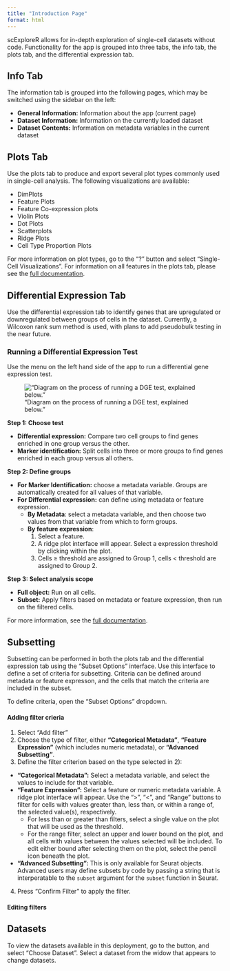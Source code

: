 ```yaml
---
title: "Introduction Page"
format: html
---
```


scExploreR allows for in-depth exploration of single-cell datasets without code. Functionality for the app is grouped into three tabs, the info tab, the plots tab, and the differential expression tab.

## Info Tab

The information tab is grouped into the following pages, which may be switched using the sidebar on the left:

- **General Information:** Information about the app (current page)
- **Dataset Information:** Information on the currently loaded dataset 
- **Dataset Contents:** Information on metadata variables in the current dataset

## Plots Tab

Use the plots tab to produce and export several plot types commonly used in single-cell analysis. The following visualizations are available:

- DimPlots
- Feature Plots
- Feature Co-expression plots
- Violin Plots
- Dot Plots
- Scatterplots
- Ridge Plots
- Cell Type Proportion Plots

For more information on plot types, go to the "?" button and select "Single-Cell Visualizations". For information on all features in the plots tab, please see the [full documentation](https://amc-heme.github.io/scExploreR/articles/full_documentation.html#plots-tab).

## Differential Expression Tab

Use the differential expression tab to identify genes that are upregulated or downregulated between groups of cells in the dataset. Currently, a Wilcoxon rank sum method is used, with plans to add pseudobulk testing in the near future.

### Running a Differential Expression Test

Use the menu on the left hand side of the app to run a differential gene expression test.

!["Diagram on the process of running a DGE test, explained below."](intro_page_dge_figure.svg)

**Step 1: Choose test**

- **Differential expression:** Compare two cell groups to find genes enriched in one group versus the other.  
- **Marker identification:** Split cells into three or more groups to find genes enriched in each group versus all others.  

**Step 2: Define groups**  

- **For Marker Identification:** choose a metadata variable. Groups are automatically created for all values of that variable.
- **For Differential expression:** can define using metadata or feature expression.
  - **By Metadata**: select a metadata variable, and then choose two values from that variable from which to form groups.
  - **By feature expression**:
    1. Select a feature.  
    2. A ridge plot interface will appear. Select a expression threshold by clicking within the plot.
    3. Cells ≥ threshold are assigned to Group 1, cells < threshold are assigned to Group 2.  
    
**Step 3: Select analysis scope**

- **Full object:** Run on all cells.  
- **Subset:** Apply filters based on metadata or feature expression, then run on the filtered cells.

For more information, see the [full documentation](https://amc-heme.github.io/scExploreR/articles/full_documentation.html#dge-tab).

## Subsetting

Subsetting can be performed in both the plots tab and the differential expression tab using the "Subset Options" interface. Use this interface to define a set of criteria for subsetting. Criteria can be defined around metadata or feature expresson, and the cells that match the criteria are included in the subset. 

To define criteria, open the "Subset Options" dropdown.

#### Adding filter crieria

1. Select "Add filter"
2. Choose the type of filter, either **"Categorical Metadata"**, **"Feature Expression"** (which includes numeric metadata), or **"Advanced Subsetting"**.
3. Define the filter criterion based on the type selected in 2):
  - **"Categorical Metadata":** Select a metadata variable, and select the values to include for that variable.
  - **"Feature Expression":** Select a feature or numeric metadata variable. A ridge plot interface will appear. Use the ">", "<", and "Range" buttons to filter for cells with values greater than, less than, or within a range of, the selected value(s), respectively. 
    - For less than or greater than filters, select a single value on the plot that will be used as the threshold. 
    - For the range filter, select an upper and lower bound on the plot, and all cells with values between the values selected will be included. To edit either bound after selecting them on the plot, select the pencil icon beneath the plot.
  - **"Advanced Subsetting":** This is only available for Seurat objects. Advanced users may define subsets by code by passing a string that is interperatable to the `subset` argument for the `subset` function in Seurat.
4. Press "Confirm Filter" to apply the filter. 

#### Editing filters

## Datasets

To view the datasets available in this deployment, go to the <span class="options-button-representation"><i class="fas fa-ellipsis"></i></span> button, and select "Choose Dataset". Select a dataset from the widow that appears to change datasets.

